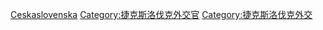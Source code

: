 [[Category:各國駐外大使|Ceskaslovenska]]
[[Category:捷克斯洛伐克外交官|Category:捷克斯洛伐克外交官]]
[[Category:捷克斯洛伐克外交|Category:捷克斯洛伐克外交]]